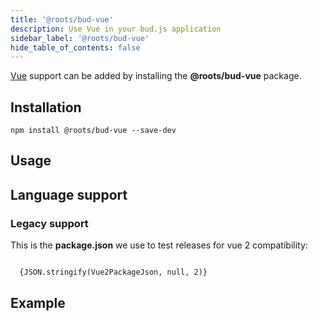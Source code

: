 ```yaml
---
title: '@roots/bud-vue'
description: Use Vue in your bud.js application
sidebar_label: '@roots/bud-vue'
hide_table_of_contents: false
---
```




[Vue](https://vuejs.org) support can be added by installing the **@roots/bud-vue** package.

## Installation

```npm2yarn
npm install @roots/bud-vue --save-dev
```

## Usage

<Usage />

## Language support

<LanguageSupport />

### Legacy support

<LegacySupport />

This is the **package.json** we use to test releases for vue 2 compatibility:

<Code title="package.json" langage="json">
  {JSON.stringify(Vue2PackageJson, null, 2)}
</Code>

## Example

<Sandbox id="bud-example-vue-3-gf1lkk" title="bud-example-vue-3" />
